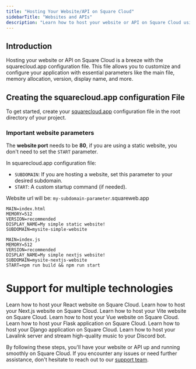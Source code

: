 ```yaml
---
title: "Hosting Your Website/API on Square Cloud"
sidebarTitle: "Websites and APIs"
description: "Learn how to host your website or API on Square Cloud using the squarecloud.app configuration file."
---
```


## Introduction

Hosting your website or API on Square Cloud is a breeze with the squarecloud.app configuration file. This file allows you to customize and configure your application with essential parameters like the main file, memory allocation, version, display name, and more.

## Creating the squarecloud.app configuration File
To get started, create your [squarecloud.app](./how-to-create-your-squarecloud-configuration-file) configuration file in the root directory of your project.

### Important website parameters
The **website port** needs to be **80**, if you are using a static website, you don't need to set the `START` parameter.

In squarecloud.app configuration file:
- `SUBDOMAIN`: If you are hosting a website, set this parameter to your desired subdomain.
- `START`: A custom startup command (if needed).


<Note>Website url will be: `my-subdomain-parameter`.squareweb.app</Note>
```systemd This example host a website without custom startup command
MAIN=index.html
MEMORY=512
VERSION=recommended
DISPLAY_NAME=My simple static website!
SUBDOMAIN=mysite-simple-website
```

```systemd This example use all parameters and custom startup command in a website
MAIN=index.js
MEMORY=512
VERSION=recommended
DISPLAY_NAME=My simple nextjs website!
SUBDOMAIN=mysite-nextjs-website
START=npm run build && npm run start
```

# Support for multiple technologies

<CardGroup cols={2}>
  <Card title="React" icon="react" href="https://docs.squarecloud.app/articles/how-to-deploy-your-react-website">
    Learn how to host your React website on Square Cloud.
  </Card>
  <Card title="Next.js" icon="node-js" href="https://docs.squarecloud.app/articles/how-to-deploy-your-next-website">
    Learn how to host your Next.js website on Square Cloud.
  </Card>
  <Card title="Vite" icon="rocket" href="https://docs.squarecloud.app/articles/how-to-deploy-your-vite-website">
    Learn how to host your Vite website on Square Cloud.
  </Card>
    <Card title="Vue" icon="vuejs" href="https://docs.squarecloud.app/articles/how-to-deploy-your-vue-website">
    Learn how to host your Vue website on Square Cloud.
  </Card>
  <Card title="Flask" icon="flask" href="https://docs.squarecloud.app/articles/how-to-deploy-your-flask-application">
    Learn how to host your Flask application on Square Cloud.
  </Card>
  <Card title="Django" icon="python" href="https://docs.squarecloud.app/articles/how-to-deploy-your-django-application">
    Learn how to host your Django application on Square Cloud.
  </Card>
  <Card title="Lavalink" icon="java" href="https://docs.squarecloud.app/articles/how-to-create-your-lavalink-server">
    Learn how to host your Lavalink server and stream high-quality music to your Discord bot.
  </Card>
</CardGroup>

By following these steps, you'll have your website or API up and running smoothly on Square Cloud. If you encounter any issues or need further assistance, don't hesitate to reach out to our [support team](../company/support).